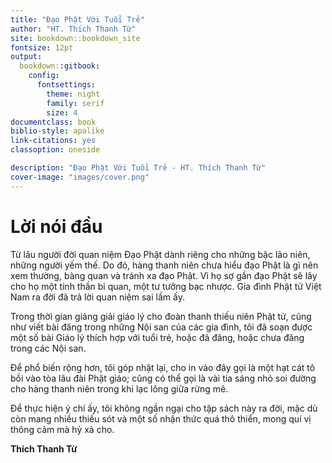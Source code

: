 ```yaml
---
title: "Đạo Phật Với Tuổi Trẻ"
author: "HT. Thích Thanh Từ"
site: bookdown::bookdown_site
fontsize: 12pt
output:
  bookdown::gitbook:
    config:
      fontsettings:
        theme: night
        family: serif
        size: 4
documentclass: book
biblio-style: apalike
link-citations: yes
classoption: oneside

description: "Đạo Phật Với Tuổi Trẻ - HT. Thích Thanh Từ"
cover-image: "images/cover.png"
---
```

# Lời nói đầu {- #gioi-thieu}

Từ lâu người đời quan niệm Đạo Phật dành riêng cho những bậc lão niên, những người yếm thế. Do đó, hàng thanh niên chưa hiểu đạo Phật là gì nên xem thường, bàng quan và tránh xa đạo Phật. Vì họ sợ gần đạo Phật sẽ lây cho họ một tinh thần bi quan, một tư tưởng bạc nhược. Gia đình Phật tử Việt Nam ra đời đã trả lời quan niệm sai lầm ấy.  
  
Trong thời gian giảng giải giáo lý cho đoàn thanh thiếu niên Phật tử, cũng như viết bài đăng trong những Nội san của các gia đình, tôi đã soạn được một số bài Giáo lý thích hợp với tuổi trẻ, hoặc đã đăng, hoặc chưa đăng trong các Nội san.  
  
Để phổ biến rộng hơn, tôi góp nhặt lại, cho in vào đây gọi là một hạt cát tô bồi vào tòa lâu đài Phật giáo; cũng có thể gọi là vài tia sáng nhỏ soi đường cho hàng thanh niên trong khi lạc lõng giữa rừng mê.  
  
Để thực hiện ý chí ấy, tôi không ngần ngại cho tập sách này ra đời, mặc dù còn mang nhiều thiếu sót và một số nhận thức quá thô thiển, mong quí vị thông cảm mà hỷ xả cho.  
  
**Thích Thanh Từ**
